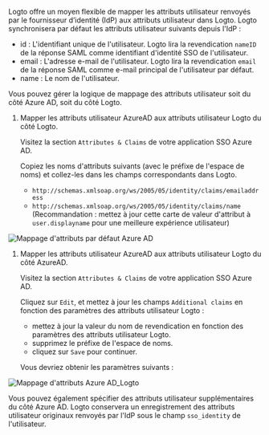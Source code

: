 Logto offre un moyen flexible de mapper les attributs utilisateur renvoyés par le fournisseur d’identité (IdP) aux attributs utilisateur dans Logto. Logto synchronisera par défaut les attributs utilisateur suivants depuis l'IdP :

- id : L'identifiant unique de l'utilisateur. Logto lira la revendication `nameID` de la réponse SAML comme identifiant d'identité SSO de l'utilisateur.
- email : L'adresse e-mail de l'utilisateur. Logto lira la revendication `email` de la réponse SAML comme e-mail principal de l'utilisateur par défaut.
- name : Le nom de l'utilisateur.

Vous pouvez gérer la logique de mappage des attributs utilisateur soit du côté Azure AD, soit du côté Logto.

1. Mapper les attributs utilisateur AzureAD aux attributs utilisateur Logto du côté Logto.

   Visitez la section `Attributes & Claims` de votre application SSO Azure AD.

   Copiez les noms d'attributs suivants (avec le préfixe de l'espace de noms) et collez-les dans les champs correspondants dans Logto.

   - `http://schemas.xmlsoap.org/ws/2005/05/identity/claims/emailaddress`
   - `http://schemas.xmlsoap.org/ws/2005/05/identity/claims/name` (Recommandation : mettez à jour cette carte de valeur d'attribut à `user.displayname` pour une meilleure expérience utilisateur)

<img
  src="/img/assets/azure_ad_default_attribute_mapping.webp"
  alt="Mappage d'attributs par défaut Azure AD"
/>

1. Mapper les attributs utilisateur AzureAD aux attributs utilisateur Logto du côté AzureAD.

   Visitez la section `Attributes & Claims` de votre application SSO Azure AD.

   Cliquez sur `Edit`, et mettez à jour les champs `Additional claims` en fonction des paramètres des attributs utilisateur Logto :

   - mettez à jour la valeur du nom de revendication en fonction des paramètres des attributs utilisateur Logto.
   - supprimez le préfixe de l'espace de noms.
   - cliquez sur `Save` pour continuer.

   Vous devriez obtenir les paramètres suivants :

<img
  src="/img/assets/azure_ad_logto_attribute_mapping.webp"
  alt="Mappage d'attributs Azure AD_Logto"
/>

Vous pouvez également spécifier des attributs utilisateur supplémentaires du côté Azure AD. Logto conservera un enregistrement des attributs utilisateur originaux renvoyés par l'IdP sous le champ `sso_identity` de l'utilisateur.
